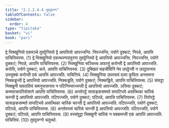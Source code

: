 ```yaml
---
title: "2.1.2.4.4 तुवट्टवग्ग"
tableOfContents: false
sidebar:
  order: 4
type: "tipitaka"
basket: "vi"
book: "pari"
---
```



<DynamicBreadcrumb />

<Division number="234" book="pari">

<Paragraph number="910" book="pari">
द्वे भिक्खुनियो एकमञ्चे तुवट्टेन्तियो द्वे आपत्तियो आपज्जन्ति. निपज्जन्ति, पयोगे दुक्कटं; निपन्ने, आपत्ति पाचित्तियस्स. (1)
</Paragraph>

<Paragraph number="911" book="pari">
द्वे भिक्खुनियो एकत्थरणपावुरणा तुवट्टेन्तियो द्वे आपत्तियो आपज्जन्ति. निपज्जन्ति, पयोगे दुक्कटं; निपन्ने, आपत्ति पाचित्तियस्स. (2)
</Paragraph>

<Paragraph number="912" book="pari">
भिक्खुनिया सञ्चिच्च अफासुं करोन्ती द्वे आपत्तियो आपज्जति. करोति, पयोगे दुक्कटं; कते, आपत्ति पाचित्तियस्स. (3)
</Paragraph>

<Paragraph number="913" book="pari">
दुक्खितं सहजीविनिं नेव उपट्ठेन्ती न उपट्ठापनाय उस्सुक्कं करोन्ती एकं आपत्तिं आपज्जति. पाचित्तियं. (4)
</Paragraph>

<Paragraph number="914" book="pari">
भिक्खुनिया उपस्सयं दत्वा कुपिता अनत्तमना निक्कड्ढन्ती द्वे आपत्तियो आपज्जति. निक्कड्ढति, पयोगे दुक्कटं; निक्कड्ढिते, आपत्ति पाचित्तियस्स. (5)
</Paragraph>

<Paragraph number="915" book="pari">
संसट्ठा भिक्खुनी यावततियं समनुभासनाय न पटिनिस्सज्जन्ती द्वे आपत्तियो आपज्जति. ञत्तिया दुक्कटं; कम्मवाचापरियोसाने आपत्ति पाचित्तियस्स. (6)
</Paragraph>

<Paragraph number="916" book="pari">
अन्तोरट्ठे सासङ्कसम्मते सप्पटिभये असत्थिका चारिकं चरन्ती द्वे आपत्तियो आपज्जति. पटिपज्जति, पयोगे दुक्कटं; पटिपन्ने, आपत्ति पाचित्तियस्स. (7)
</Paragraph>

<Paragraph number="917" book="pari">
तिरोरट्ठे सासङ्कसम्मते सप्पटिभये असत्थिका चारिकं चरन्ती द्वे आपत्तियो आपज्जति. पटिपज्जति, पयोगे दुक्कटं; पटिपन्ने, आपत्ति पाचित्तियस्स. (8)
</Paragraph>

<Paragraph number="918" book="pari">
अन्तोवस्सं चारिकं चरन्ती द्वे आपत्तियो आपज्जति. पटिपज्जति, पयोगे दुक्कटं; पटिपन्ने, आपत्ति पाचित्तियस्स. (9)
</Paragraph>

<Paragraph number="919" book="pari">
वस्संवुट्ठा भिक्खुनी चारिकं न पक्कमन्ती एकं आपत्तिं आपज्जति. पाचित्तियं. (10)

</Paragraph>
</Division>

<Paragraph number="920" type="center" book="pari">
तुवट्टवग्गो चतुत्थो.
</Paragraph>